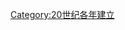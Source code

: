 {{estcat|192|0|1919|1930}}
{{Commons cat|1920 establishments}}
[[Category:20世纪各年建立|Category:20世纪各年建立]]